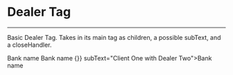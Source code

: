 
<Meta title="components/Financial/Dealer Tags" component={DealerTag} />

# Dealer Tag
<hr />

Basic Dealer Tag. Takes in its main tag as children, a possible subText, and a closeHandler.

<Preview withSource="open">
  <Story name="regular">
    <DealerTag>Bank name</DealerTag>
  </Story>
</Preview>

<Preview withSource="open">
  <Story name="Subtext">
    <DealerTag subText="Client One with Dealer Two">Bank name</DealerTag>
  </Story>
</Preview>

<Preview withSource="open">
  <Story name="with close">
    <DealerTag closeHandler={() => {}} subText="Client One with Dealer Two">Bank name</DealerTag>
  </Story>
</Preview>


<Props of={DealerTag} />
